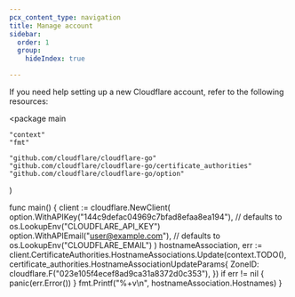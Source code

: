 ```yaml
---
pcx_content_type: navigation
title: Manage account
sidebar:
  order: 1
  group:
    hideIndex: true

---
```



If you need help setting up a new Cloudflare account, refer to the following resources:

<package main

	"context"
	"fmt"

	"github.com/cloudflare/cloudflare-go"
	"github.com/cloudflare/cloudflare-go/certificate_authorities"
	"github.com/cloudflare/cloudflare-go/option"
)

func main() {
	client := cloudflare.NewClient(
		option.WithAPIKey("144c9defac04969c7bfad8efaa8ea194"), // defaults to os.LookupEnv("CLOUDFLARE_API_KEY")
		option.WithAPIEmail("user@example.com"),               // defaults to os.LookupEnv("CLOUDFLARE_EMAIL")
	)
	hostnameAssociation, err := client.CertificateAuthorities.HostnameAssociations.Update(context.TODO(), certificate_authorities.HostnameAssociationUpdateParams{
		ZoneID: cloudflare.F("023e105f4ecef8ad9ca31a8372d0c353"),
	})
	if err != nil {
		panic(err.Error())
	}
	fmt.Printf("%+v\n", hostnameAssociation.Hostnames)
}
